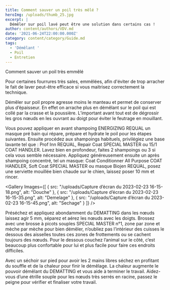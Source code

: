 ```yaml
---
title: Comment sauver un poil très mêlé ?
heroImg: /uploads/thumb_25.jpg
excerpt: |
  Démêler sur poil lavé peut être une solution dans certains cas !
author: content/authors/VDV.md
date: '2021-06-24T22:00:00.000Z'
category: content/category/Guide.md
tags:
  - 'Démêlant '
  - Poil
  - Entretien
---
```


Comment sauver un poil très emmêlé

Pour certaines fourrures très sales, emmêlées, afin d'éviter de trop arracher le fait de laver peut-être efficace si vous maitrisez correctement la technique.

Démêler sur poil propre agresse moins le manteau et permet de conserver plus d’épaisseur. En effet on arrache plus en démêlant sur le poil qui est collé par la crasse et la poussière. L’important avant tout est de dégrossir les gros nœuds en les ouvrant au doigt pour éviter le feutrage en mouillant.

Vous pouvez appliquer en avant shampoing ENERGIZING REQUAL un masque pré bain qui répare, prépare et hydrate le poil pour les étapes suivantes. Ensuite procédez aux shampoings habituels, privilégiez une base lavante tel que : Prof Inn REQUAL, Repair Coat SPECIAL MASTER ou 15/1 COAT HANDLER. Lavez bien en profondeur, faites 2 shampoings ou 3 si cela vous semble nécessaire. Appliquez généreusement ensuite un après shampoing concentré, tel un masque: Coat Conditionner All Purpose COAT HANDLER, Soft Coat SPECIAL MASTER ou masque Biojen REQUAL, posez une serviette mouillée bien chaude sur le chien, laissez poser 10 mm et rincer.


<Gallery
  Images={[
    { src: "/uploads/Capture d’écran du 2023-02-23 16-15-18.png", alt: "Douche" },
    {
      src: "/uploads/Capture d’écran du 2023-02-23 16-15-35.png",
      alt: "Demelage"
    },
    { src: "/uploads/Capture d’écran du 2023-02-23 16-15-45.png", alt: "Sechage" }
  ]}
/>


Préséchez et appliquez abondamment du DEMATTING dans les nœuds laissez agir 5 mm, séparez et aérez les nœuds avec les doigts. Brossez avec une brosse à picots souples SPECIAL MASTER n°1, zone par zone et mèche par mèche pour bien démêler, n’oubliez pas l’intérieur des cuisses le dessous des aisselles toutes ces zones de frottements ou se cachent toujours des nœuds. Pour le dessous couchez l’animal sur le côté, c’est beaucoup plus confortable pour lui et plus facile pour faire ces endroits difficiles.

Avec un séchoir sur pied pour avoir les 2 mains libres séchez en profitant du souffle et de la chaleur pour finir le démêlage. La chaleur augmente le pouvoir démêlant du DEMATTING et vous aide à terminer le travail. Aidez-vous d’une étrille souple pour les nœuds très serrés en racine, passez le peigne pour vérifier et finaliser votre travail.

<Youtube id="VxVvBIXBIeE" />

